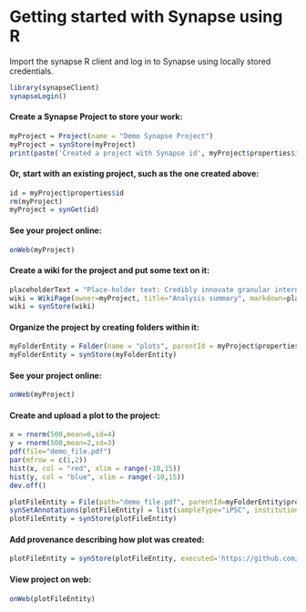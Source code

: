 # Getting started with Synapse using R

Import the synapse R client and log in to Synapse using locally stored credentials.
```r
library(synapseClient)
synapseLogin()
```


#### Create a Synapse Project to store your work:
```r
myProject = Project(name = "Demo Synapse Project")
myProject = synStore(myProject)
print(paste('Created a project with Synapse id', myProject$properties$id, sep = ' '))
```

#### Or, start with an existing project, such as the one created above:
```r
id = myProject$properties$id
rm(myProject)
myProject = synGet(id)
```

#### See your project online:
```r
onWeb(myProject)
```

#### Create a wiki for the project and put some text on it:
```r
placeholderText = "Place-holder text: Credibly innovate granular internal or organic sources whereas high standards in web-readiness. Energistically scale future-proof core competencies vis-a-vis impactful experiences. Dramatically synthesize integrated schemas with optimal networks."
wiki = WikiPage(owner=myProject, title="Analysis summary", markdown=placeholderText)
wiki = synStore(wiki)
```


#### Organize the project by creating folders within it:
```r
myFolderEntity = Folder(name = "plots", parentId = myProject$properties$id)
myFolderEntity = synStore(myFolderEntity)
```

#### See your project online:
```r
onWeb(myProject)
```

#### Create and upload a plot to the project:
```r
x = rnorm(500,mean=6,sd=4)
y = rnorm(500,mean=2,sd=3)
pdf(file="demo_file.pdf")
par(mfrow = c(1,2))
hist(x, col = "red", xlim = range(-10,15))
hist(y, col = "blue", xlim = range(-10,15))
dev.off()

plotFileEntity = File(path="demo_file.pdf", parentId=myFolderEntity$properties$id)
synSetAnnotations(plotFileEntity) = list(sampleType="iPSC", institution="FredHutch", protocol="A43.6")
plotFileEntity = synStore(plotFileEntity)
```


#### Add provenance describing how plot was created:
```r
plotFileEntity = synStore(plotFileEntity, executed='https://github.com/kkdang/synapseTutorials/blob/master/R/getting_started.Rmd', activityName="plot distributions", activityDescription="Generate histograms for demo",forceVersion=F)
```

#### View project on web:
```r
onWeb(plotFileEntity)
```
